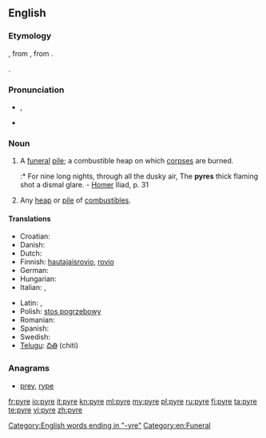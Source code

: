 {{wikipedia}}
==English==

===Etymology===
{{etyl|la}} {{term|pyra||pyre, funeral pile|lang=la}}, from {{etyl|grc}} {{term|sc=polytonic|πῦρ|tr=pūr||fire|lang=grc}}, from {{proto|Indo-European|péh₂ur|lang=en}}.

{{etyltwin}} {{term|fire|lang=en}}.

===Pronunciation===
* {{IPA|/ˈpaɪɚ/}}, {{SAMPA|/"paI@/}}
* {{rhymes|aɪə(r)}}

===Noun===
{{en-noun}}

# A [[funeral]] [[pile]]; a combustible heap on which [[corpse]]s are burned.
#:* For nine long nights, through all the dusky air, The '''pyres''' thick flaming shot a dismal glare. - [[Homer]] Iliad, p. 31
# Any [[heap]] or [[pile]] of [[combustible]]s.

====Translations====
{{trans-top|a funeral pile}}
* Croatian: {{t-|hr|lomača|f|alt=lòmača}}
* Danish: {{t-|da|ild}}
* Dutch: {{t|nl|brandstapel|m}}
* Finnish: [[hautajaisrovio]], [[rovio]]
* German: {{t-|de|Scheiterhaufen|m}}
* Hungarian: {{t-|hu|máglya}}
* Italian: {{t+|it|pira|f}},  {{t+|it|rogo}}
{{trans-mid}}
* Latin: {{t-|la|rogus|m}},  {{t-|la|pyra}}
* Polish: [[stos pogrzebowy]] {{m}}
* Romanian: {{t+|ro|rug|n}}
* Spanish: {{t+|es|pira|f}}
* Swedish: {{t+|sv|eld}}
* [[Telugu]]: [[చితి]] (chiti)
{{trans-bottom}}

===Anagrams===
* [[prey#English|prey]], [[rype#English|rype]]

[[Category:English words ending in "-yre"]]
[[Category:en:Funeral]]

[[fr:pyre]]
[[io:pyre]]
[[it:pyre]]
[[kn:pyre]]
[[ml:pyre]]
[[my:pyre]]
[[pl:pyre]]
[[ru:pyre]]
[[fi:pyre]]
[[ta:pyre]]
[[te:pyre]]
[[vi:pyre]]
[[zh:pyre]]